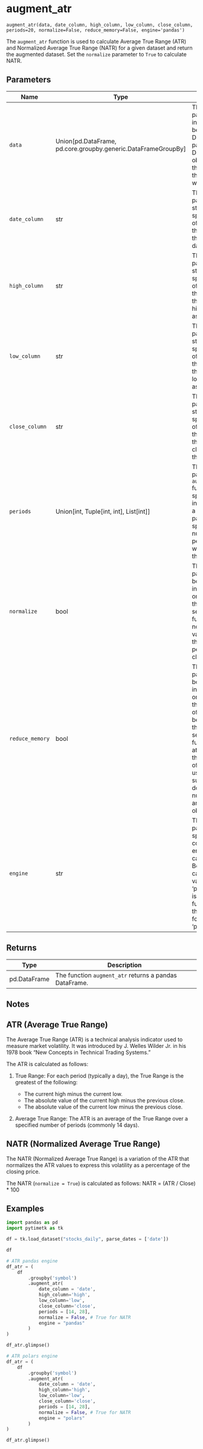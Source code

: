 # augment_atr { #pytimetk.augment_atr }

`augment_atr(data, date_column, high_column, low_column, close_column, periods=20, normalize=False, reduce_memory=False, engine='pandas')`

The `augment_atr` function is used to calculate Average True Range (ATR) and 
Normalized Average True Range (NATR) for a given dataset and return
the augmented dataset. 
Set the `normalize` parameter to `True` to calculate NATR.

## Parameters

| Name            | Type                                                            | Description                                                                                                                                                                                                                                                                                                                               | Default    |
|-----------------|-----------------------------------------------------------------|-------------------------------------------------------------------------------------------------------------------------------------------------------------------------------------------------------------------------------------------------------------------------------------------------------------------------------------------|------------|
| `data`          | Union\[pd.DataFrame, pd.core.groupby.generic.DataFrameGroupBy\] | The `data` parameter is the input data that can be either a pandas DataFrame or a pandas DataFrameGroupBy object. It contains the data on which the Bollinger Bands will be calculated.                                                                                                                                                   | _required_ |
| `date_column`   | str                                                             | The `date_column` parameter is a string that specifies the name of the column in the `data` DataFrame that contains the dates.                                                                                                                                                                                                            | _required_ |
| `high_column`   | str                                                             | The `high_column` parameter is a string that specifies the name of the column in the `data` DataFrame that contains the high prices of the asset.                                                                                                                                                                                         | _required_ |
| `low_column`    | str                                                             | The `low_column` parameter is a string that specifies the name of the column in the `data` DataFrame that contains the low prices of the asset.                                                                                                                                                                                           | _required_ |
| `close_column`  | str                                                             | The `close_column` parameter is a string that specifies the name of the column in the `data` DataFrame that contains the closing prices of the asset.                                                                                                                                                                                     | _required_ |
| `periods`       | Union\[int, Tuple\[int, int\], List\[int\]\]                    | The `periods` parameter in the `augment_atr` function can be specified as an integer, a tuple, or a list. This parameter specifies the number of rolling periods to use when calculating the ATR.                                                                                                                                         | `20`       |
| `normalize`     | bool                                                            | The `normalize` parameter is a boolean flag that indicates whether or not to normalize the ATR values. If set to `True`, the function will normalize the ATR values to express this volatility as a percentage of  the closing price.                                                                                                     | `False`    |
| `reduce_memory` | bool                                                            | The `reduce_memory` parameter is a boolean flag that indicates whether or not to reduce the memory usage of the input data before performing the calculation. If set to `True`, the function will attempt to reduce the memory usage of the input data using techniques such as downcasting numeric columns and converting object columns | `False`    |
| `engine`        | str                                                             | The `engine` parameter specifies the computation engine to use for calculating the Bollinger Bands. It can take two values: 'pandas' or 'polars'. If 'pandas' is selected, the function will use the pandas library for computation. If 'polars' is selected,                                                                             | `'pandas'` |

## Returns

| Type         | Description                                            |
|--------------|--------------------------------------------------------|
| pd.DataFrame | The function `augment_atr` returns a pandas DataFrame. |

## Notes


## ATR (Average True Range)

The Average True Range (ATR) is a technical analysis indicator used to measure market volatility. It was introduced by J. Welles Wilder Jr. in his 1978 book "New Concepts in Technical Trading Systems."  

The ATR is calculated as follows:

1. True Range: For each period (typically a day), the True Range is the greatest of the following:

    - The current high minus the current low.
    - The absolute value of the current high minus the previous close.
    - The absolute value of the current low minus the previous close.

2. Average True Range: The ATR is an average of the True Range over a specified number of periods (commonly 14 days).

## NATR (Normalized Average True Range)

The NATR (Normalized Average True Range) is a variation of the ATR that normalizes the ATR values to express this volatility as a percentage of the closing price.

The NATR (`normalize = True`) is calculated as follows:
NATR = (ATR / Close) * 100

## Examples

``` python
import pandas as pd
import pytimetk as tk

df = tk.load_dataset("stocks_daily", parse_dates = ['date'])

df
```

``` python
# ATR pandas engine
df_atr = (
    df
        .groupby('symbol')
        .augment_atr(
            date_column = 'date', 
            high_column='high',
            low_column='low',
            close_column='close', 
            periods = [14, 28],
            normalize = False, # True for NATR
            engine = "pandas"
        )
)

df_atr.glimpse()
```

``` python
# ATR polars engine
df_atr = (
    df
        .groupby('symbol')
        .augment_atr(
            date_column = 'date', 
            high_column='high',
            low_column='low',
            close_column='close', 
            periods = [14, 28],
            normalize = False, # True for NATR
            engine = "polars"
        )
)

df_atr.glimpse()
```